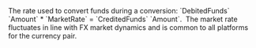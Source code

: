   

  

<ResponseField name="MarketRate" type="float" >  
<Max4DecimalPlaces />    
The rate used to convert funds during a conversion: `DebitedFunds` `Amount` * `MarketRate` = `CreditedFunds` `Amount`.   
The market rate fluctuates in line with FX market dynamics and is common to all platforms for the currency pair. 
</ResponseField>